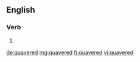 ==English==

===Verb===
{{head|en|verb form}}

# {{en-past of|quaver}}

[[de:quavered]]
[[mg:quavered]]
[[fi:quavered]]
[[vi:quavered]]